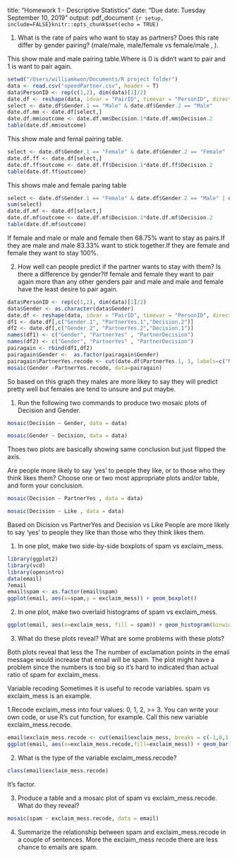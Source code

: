 title: "Homework 1 - Descriptive Statistics"
date: "Due date: Tuesday September 10, 2019"
output: pdf_document
```{r setup, include=FALSE}knitr::opts_chunk$set(echo = TRUE)```

1.	What is the rate of pairs who want to stay as partners?  Does this rate differ by gender pairing? (male/male, male/female vs female/male , ).

This show male and male pairing table.Where is 0 is didn't want to pair and 1 is want to pair again.

```r
setwd("/Users/williamkwon/Documents/R project folder")
data <- read.csv("speedPartner.csv", header = T)
data$PersonID <- rep(c(1,2), dim(data)[1]/2)
date.df <- reshape(data, idvar = "PairID", timevar = "PersonID", direction = "wide")
select <- date.df$Gender.1 == "Male" & date.df$Gender.2 == "Male"
date.df.mm <- date.df[select,]
date.df.mm$outcome <- date.df.mm$Decision.1*date.df.mm$Decision.2
table(date.df.mm$outcome)
```

This show male and femal pairing table.

```r
select <- date.df$Gender.1 == "Female" & date.df$Gender.2 == "Female"
date.df.ff <- date.df[select,]
date.df.ff$outcome <- date.df.ff$Decision.1*date.df.ff$Decision.2
table(date.df.ff$outcome)
```

This shows male and female paring table

```r
select <- date.df$Gender.1 == "Female" & date.df$Gender.2 == "Male" | date.df$Gender.1 == "Male" & date.df$Gender.2 == "Female"
sum(select)
date.df.mf <- date.df[select,]
date.df.mf$outcome <- date.df.mf$Decision.1*date.df.mf$Decision.2
table(date.df.mf$outcome)
```

If female and male or male and female then 68.75% want to stay as pairs.If they are male and male 83.33% want to stick together.If they are female and female they want to stay 100%.

2.	How well can people predict if the partner wants to stay with them? Is there a difference by gender?If female and female they want to pair again more than any other genders pair and male and male and female have the least desire to pair again.




```r
data$PersonID <- rep(c(1,2), dim(data)[1]/2)
data$Gender <- as.character(data$Gender)
date.df <- reshape(data, idvar = "PairID", timevar = "PersonID", direction = "wide")
df1 <- date.df[,c("Gender.1", "PartnerYes.1","Decision.2")]
df2 <- date.df[,c("Gender.2", "PartnerYes.2","Decision.1")]
names(df1) <- c("Gender", "PartnerYes" , "PartnerDecision")
names(df2) <- c("Gender", "PartnerYes" , "PartnerDecision")
pairagain <- rbind(df1,df2)
pairagain$Gender <-  as.factor(pairagain$Gender)
pairagain$PartnerYes.recode <- cut(date.df$PartnerYes.1, 3, labels=c("No"," Maybe", "Yes"))
mosaic(Gender ~PartnerYes.recode, data=pairagain)
```

So based on this graph they males are more likey to say they will predict pretty well but females are tend to unsure and put maybe.

1. Run the following two commands to produce two mosaic plots of Decision and Gender.

```r
mosaic(Decision ~ Gender, data = data)
```

```r
mosaic(Gender ~ Decision, data = data)
```


Thoes two plots are basically showing same conclusion but just flipped the axis.

Are people more likely to say ‘yes’ to people they like, or to those who they think likes them? Choose one or two most appropriate plots and/or table, and form your conclusion.

```r
mosaic(Decision ~ PartnerYes , data = data)
```

```r
mosaic(Decision ~ Like , data = data)
```

Based on Dicision vs PartnerYes and Decision vs Like People are more likely to say ‘yes’ to people they like than those who they think likes them.

1.	In one plot, make two side-by-side boxplots of spam vs exclaim_mess. 

```r
library(ggplot2)
library(vcd)
library(openintro)
data(email)
?email
email$spam <- as.factor(email$spam)
ggplot(email, aes(x=spam,y = exclaim_mess)) + geom_boxplot()
```

2. In one plot, make two overlaid histograms of spam vs exclaim_mess. 
```r
ggplot(email, aes(x=exclaim_mess, fill = spam)) + geom_histogram(binwidth=20)
```

3. What do these plots reveal? What are some problems with these plots?

Both plots reveal that less the The number of exclamation points in the email message would increase that email will be spam. The plot might have a problem since the numbers is too big so it’s hard to indicated than actual ratio of spam for exclaim_mess.


Variable recoding
Sometimes it is useful to recode variables. spam vs exclaim_mess is an example.

1.Recode exclaim_mess into four values:  0, 1, 2, >= 3.  You can write your own code, or use R’s cut
function, for example. Call this new variable exclaim_mess.recode.

```r
email$exclaim_mess.recode <- cut(email$exclaim_mess, breaks = c(-1,0,1,2,Inf),labels = c("less than 0","None","bigger than 1","At least 2"))
ggplot(email, aes(x=exclaim_mess.recode,fill=exclaim_mess)) + geom_bar()
```



2. What is the type of the variable exclaim_mess.recode?

```r
class(email$exclaim_mess.recode)
```
It's factor.

3. Produce a table and a mosaic plot of spam vs exclaim_mess.recode. What do they reveal?

```r
mosaic(spam ~ exclaim_mess.recode, data = email)
```

4.	Summarize the relationship between spam and exclaim_mess.recode in a couple of sentences.
More the exclaim_mess recode there are less chance to emails are spam.


